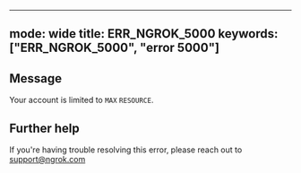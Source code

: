 
---
mode: wide
title: ERR_NGROK_5000
keywords: ["ERR_NGROK_5000", "error 5000"]
---

## Message
Your account is limited to `MAX` `RESOURCE`.




## Further help
If you're having trouble resolving this error, please reach out to [support@ngrok.com](mailto:support@ngrok.com?subject=Help%20with%20ERR_NGROK_5000)

